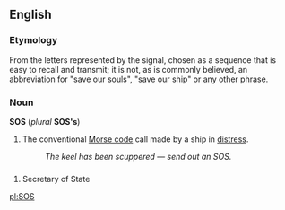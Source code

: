 ==English==
===Etymology===
From the letters represented by the signal, chosen as a sequence that is easy to recall and transmit; it is not, as is commonly believed, an abbreviation for "save our souls", "save our ship" or any other phrase.

===Noun===<!--Note: this is a noun, not an initialism.  See the etymology.-->
'''SOS''' (''plural'' '''SOS's''')

#The conventional [[Morse code]] call made by a ship in [[distress]].
#:''The keel has been scuppered &mdash; send out an SOS.''


==={{initialism}}===

#Secretary of State

[[pl:SOS]]